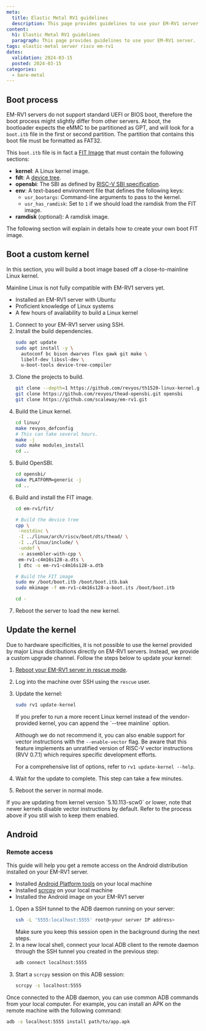 ```yaml
---
meta:
  title: Elastic Metal RV1 guidelines
  description: This page provides guidelines to use your EM-RV1 server.
content:
  h1: Elastic Metal RV1 guidelines
  paragraph: This page provides guidelines to use your EM-RV1 server.
tags: elastic-metal server riscv em-rv1
dates:
  validation: 2024-03-15
  posted: 2024-03-15
categories:
  - bare-metal
---
```


## Boot process

EM-RV1 servers do not support standard UEFI or BIOS boot, therefore the boot
process might slightly differ from other servers. At boot, the bootloader
expects the eMMC to be partitioned as GPT, and will look for a `boot.itb` file
in the first or second partition. The partition that contains this boot file
must be formatted as FAT32.

This `boot.itb` file is in fact a [FIT
Image](https://docs.u-boot.org/en/latest/usage/fit/source_file_format.html)
that must contain the following sections:

  - **kernel**: A Linux kernel image.
  - **fdt**: A [device tree](https://en.wikipedia.org/wiki/Devicetree).
  - **opensbi**: The SBI as defined by [RISC-V SBI
      specification](https://github.com/riscv-non-isa/riscv-sbi-doc/).
  - **env**: A text-based environment file that defines the following keys:
      - `usr_bootargs`: Command-line arguments to pass to the kernel.
      - `usr_has_ramdisk`: Set to `1` if we should load the ramdisk from the FIT
        image.
  - **ramdisk** (optional): A ramdisk image.

The following section will explain in details how to create your own boot FIT image.

## Boot a custom kernel

In this section, you will build a boot image based off a close-to-mainline
Linux kernel.

<Message type="note">
  Mainline Linux is not fully compatible with EM-RV1 servers yet.
</Message>

<Macro id="requirements" />

- Installed an EM-RV1 server with Ubuntu
- Proficient knowledge of Linux systems
- A few hours of availability to build a Linux kernel

1. Connect to your EM-RV1 server using SSH.
2. Install the build dependencies.
    ```bash
    sudo apt update
    sudo apt install -y \
      autoconf bc bison dwarves flex gawk git make \
      libelf-dev libssl-dev \
      u-boot-tools device-tree-compiler
    ```
3. Clone the projects to build.
    ```bash
    git clone --depth=1 https://github.com/revyos/th1520-linux-kernel.git linux
    git clone https://github.com/revyos/thead-opensbi.git opensbi
    git clone https://github.com/scaleway/em-rv1.git
    ```
4. Build the Linux kernel.
    ```bash
    cd linux/
    make revyos_defconfig
    # This can take several hours.
    make -j
    sudo make modules_install
    cd ..
    ```
5. Build OpenSBI.
   ```bash
   cd opensbi/
   make PLATFORM=generic -j
   cd ..
   ```
6. Build and install the FIT image.
   ```bash
   cd em-rv1/fit/

   # Build the device tree
   cpp \
    -nostdinc \
    -I ../linux/arch/riscv/boot/dts/thead/ \
    -I ../linux/include/ \
    -undef \
    -x assembler-with-cpp \
    em-rv1-c4m16s128-a.dts \
    | dtc -o em-rv1-c4m16s128-a.dtb

   # Build the FIT image
   sudo mv /boot/boot.itb /boot/boot.itb.bak
   sudo mkimage -f em-rv1-c4m16s128-a-boot.its /boot/boot.itb

   cd -
   ```
7. Reboot the server to load the new kernel.

## Update the kernel

Due to hardware specificities, it is not possible to use the kernel provided by
major Linux distributions directly on EM-RV1 servers. Instead, we provide a
custom upgrade channel. Follow the steps below to update your kernel:

1. [Reboot your EM-RV1 server in rescue mode](/bare-metal/elastic-metal/how-to/use-rescue-mode).
2. Log into the machine over SSH using the `rescue` user.
3. Update the kernel:
    ```bash
    sudo rv1 update-kernel
    ```

    <Message type="note">
    If you prefer to run a more recent Linux kernel instead of the
    vendor-provided kernel, you can append the `--tree mainline` option.

    Although we do not recommend it, you can also enable support for vector
    instructions with the `--enable-vector` flag. Be aware that this feature
    implements an unratified version of RISC-V vector instructions (RVV 0.7.1)
    which requires specific development efforts.

    For a comprehensive list of options, refer to `rv1 update-kernel --help`.
    </Message>
4. Wait for the update to complete. This step can take a few minutes.
5. Reboot the server in normal mode.

<Message type="note">
If you are updating from kernel version `5.10.113-scw0` or lower, note that
newer kernels disable vector instructions by default. Refer to the process above if you still wish to keep them enabled.
</Message>


## Android

### Remote access

This guide will help you get a remote access on the Android distribution
installed on your EM-RV1 server.

<Macro id="requirements" />

- Installed [Android Platform
  tools](https://developer.android.com/tools/releases/platform-tools) on your
  local machine
- Installed [scrcpy](https://github.com/Genymobile/scrcpy#get-the-app) on your
  local machine
- Installed the Android image on your EM-RV1 server

1. Open a SSH tunnel to the ADB daemon running on your server:
   ```bash
   ssh -L '5555:localhost:5555' root@<your server IP address>
   ```
   Make sure you keep this session open in the background during the next
   steps.
2. In a new local shell, connect your local ADB client to the remote daemon
   through the SSH tunnel you created in the previous step:
   ```bash
   adb connect localhost:5555
   ```
3. Start a `scrcpy` session on this ADB session:
   ```bash
   scrcpy -s localhost:5555
   ```

<Message type="tip">
Once connected to the ADB daemon, you can use common ADB commands from your
local computer. For example, you can install an APK on the remote machine with
the following command:

```bash
adb -s localhost:5555 install path/to/app.apk
```
</Message>
